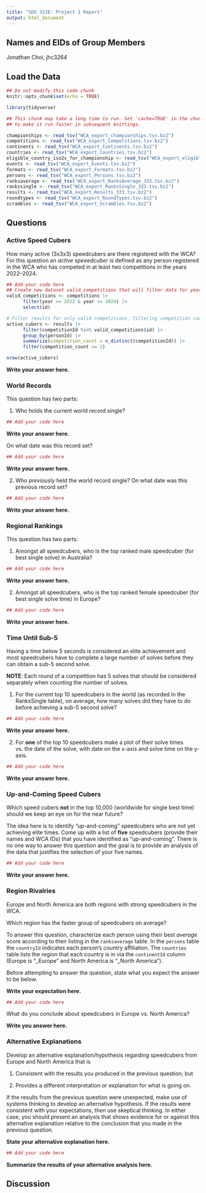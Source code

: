 ```yaml
---
title: "SDS 322E: Project 1 Report"
output: html_document
---
```


## Names and EIDs of Group Members
Jonathan Choi, jhc3264


## Load the Data

```r
## Do not modify this code chunk
knitr::opts_chunk$set(echo = TRUE)

library(tidyverse)
```



```r
## This chunk may take a long time to run. Set 'cache=TRUE' in the chunk options
## to make it run faster in subsequent knittings.

championships <- read_tsv("WCA_export_championships.tsv.bz2")
competitions <- read_tsv("WCA_export_Competitions.tsv.bz2")
continents <- read_tsv("WCA_export_Continents.tsv.bz2")
countries <- read_tsv("WCA_export_Countries.tsv.bz2")
eligible_country_iso2s_for_championship <- read_tsv("WCA_export_eligible_country_iso2s_for_championship.tsv.bz2")
events <- read_tsv("WCA_export_Events.tsv.bz2")
formats <- read_tsv("WCA_export_Formats.tsv.bz2")
persons <- read_tsv("WCA_export_Persons.tsv.bz2")
ranksaverage <- read_tsv("WCA_export_RanksAverage_333.tsv.bz2")
rankssingle <- read_tsv("WCA_export_RanksSingle_333.tsv.bz2")
results <- read_tsv("WCA_export_Results_333.tsv.bz2")
roundtypes <- read_tsv("WCA_export_RoundTypes.tsv.bz2")
scrambles <- read_tsv("WCA_export_Scrambles.tsv.bz2")
```


## Questions

### Active Speed Cubers

How many active (3x3x3) speedcubers are there registered with the WCA? For this question an *active speeedcuber* is defined as any person registered in the WCA who has competed in at least two competitions in the years 2022--2024. 


```r
## Add your code here
## Create new dataset valid_competitions that will filter data for years 2022-2024 exclusively
valid_competitions <- competitions |>
      filter(year >= 2022 & year <= 2024) |>
      select(id)

# Filter results for only valid competitions, filtering competition count greater than or less than 2
active_cubers <- results |>
      filter(competitionId %in% valid_competitions$id) |>
      group_by(personId) |>
      summarize(competition_count = n_distinct(competitionId)) |>
      filter(competition_count >= 2)

nrow(active_cubers)
```

**Write your answer here.**

### World Records

This question has two parts:

1. Who holds the current world record single? 

```r
## Add your code here

```

**Write your answer here.**


On what date was this record set?


```r
## Add your code here

```

**Write your answer here.**



2. Who *previously* held the world record single? On what date was this previous record set?

```r
## Add your code here

```

**Write your answer here.**


### Regional Rankings

This question has two parts:

1. Amongst all speedcubers, who is the top ranked male speedcuber (for best single solve) in Australia?

```r
## Add your code here

```

**Write your answer here.**


2. Amongst all speedcubers, who is the top ranked female speedcuber (for best single solve time) in Europe?

```r
## Add your code here

```

**Write your answer here.**



### Time Until Sub-5

Having a time below 5 seconds is considered an elite achievement and most speedcubers have to complete a large number of solves before they can obtain a sub-5 second solve. 

**NOTE**: Each round of a competition has 5 solves that should be considered separately when counting the number of solves.


1. For the current top 10 speedcubers in the world (as recorded in the RanksSingle table), on average, how many solves did they have to do before achieving a sub-5 second solve?


```r
## Add your code here

```

**Write your answer here.**



2. For **one** of the top 10 speedcubers make a plot of their solve times vs. the date of the solve, with date on the x-axis and solve time on the y-axis. 


```r
## Add your code here

```


**Write your answer here.**


### Up-and-Coming Speed Cubers

Which speed cubers **not** in the top 10,000 (worldwide for single best time) should we keep an eye on for the near future? 

The idea here is to identify "up-and-coming" speedcubers who are not yet achieving elite times. Come up with a list of **five** speedcubers (provide their names and WCA IDs) that you have identified as "up-and-coming". There is no one way to answer this question and the goal is to provide an analysis of the data that justifies the selection of your five names.

```r
## Add your code here


```

**Write your answer here.**



### Region Rivalries

Europe and North America are both regions with strong speedcubers in the WCA. 

Which region has the faster group of speedcubers on average? 

To answer this question, characterize each person using their best *average* score according to their listing in the `ranksaverage` table. In the `persons` table the `countryId` indicates each person's country affiliation. The `countries` table lists the region that each country is in via the `continentId` column (Europe is "_Europe" and North America is "_North America").

Before attempting to answer the question, state what you expect the answer to be below.

**Write your expectation here.**



```r
## Add your code here

```

What do you conclude about speedcubers in Europe vs. North America?

**Write you answer here.**


### Alternative Explanations

Develop an alternative explanation/hypothesis regarding speedcubers from Europe and North America that is 

1. Consistent with the results you produced in the previous question; but

2. Provides a different interpretation or explanation for what is going on. 

If the results from the previous question were unexpected, make use of systems thinking to develop an alternative hypothesis. If the results were consistent with your expectations, then use skeptical thinking. In either case, you should present an analysis that shows evidence for or against this alternative explanation relative to the conclusion that you made in the previous question.

**State your alternative explanation here.**

```r
## Add your code here

```

**Summarize the results of your alternative analysis here.**





## Discussion


